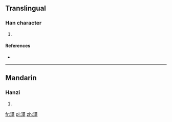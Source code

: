 ==Translingual==

===Han character===
{{Han char|rn=85|rad=水|as=10|sn=13|four=3415<sub>4</sub>|canj=水廿一十 (ETMJ)|ids=⿰[[氵]][[華]]}}

# {{defn|Han|sort=水10}}

====References====
* {{Han ref|kx=0652.190|dkj=18347|dj=1062.160|hdz=31736.080|uh=6F95|ud=28565|bh=E65D|bd=58973}}

----

==Mandarin==

===Hanzi===
{{cmn-hanzi|pin=[[hé]] ([[he2]])|wg=ho<sup>2</sup>}}

# {{defn|lang=cmn|sort=水10}}

[[fr:澕]]
[[pl:澕]]
[[zh:澕]]